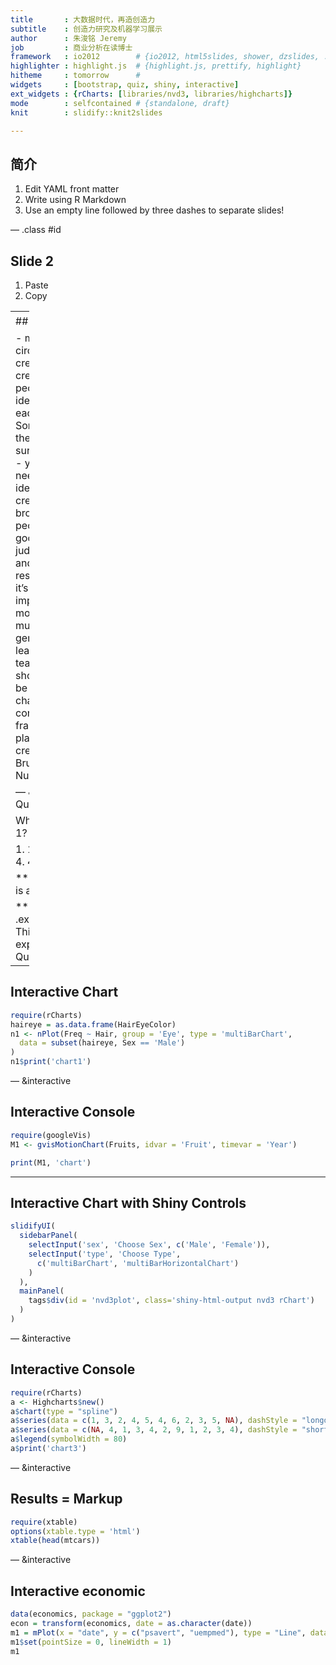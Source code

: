 ```yaml
---
title       : 大数据时代，再造创造力
subtitle    : 创造力研究及机器学习展示
author      : 朱浚铭 Jeremy
job         : 商业分析在读博士
framework   : io2012        # {io2012, html5slides, shower, dzslides, ...}
highlighter : highlight.js  # {highlight.js, prettify, highlight}
hitheme     : tomorrow      # 
widgets     : [bootstrap, quiz, shiny, interactive]
ext_widgets : {rCharts: [libraries/nvd3, libraries/highcharts]}
mode        : selfcontained # {standalone, draft}
knit        : slidify::knit2slides

---
```


## 简介

1. Edit YAML front matter
2. Write using R Markdown
3. Use an empty line followed by three dashes to separate slides!

--- .class #id 

## Slide 2

1. Paste
2. Copy

---
## 放大创造力

- map your circles of creativity, let creative people share ideas with each other. Someday, they will surprise you. 
- you also need to identify your creativity brokers -- people with good judgement and access to resources. 
- it’s also important to move toward multi-generational leadership teams.
- You should also be ready to change your consumer frame. 
- be a platform for creativity. 
By Bruce Nussbaum

--- &radio
## Question 1

What is 1 + 1?

1. 1
2. _2_
3. 3
4. 4

*** .hint
This is a hint

*** .explanation
This is an explanation## Question 1

---

## Interactive Chart

```r
require(rCharts)
haireye = as.data.frame(HairEyeColor)
n1 <- nPlot(Freq ~ Hair, group = 'Eye', type = 'multiBarChart',
  data = subset(haireye, Sex == 'Male')
)
n1$print('chart1')
```

--- &interactive

## Interactive Console

```r
require(googleVis)
M1 <- gvisMotionChart(Fruits, idvar = 'Fruit', timevar = 'Year')
```

```r
print(M1, 'chart')
```

---

## Interactive Chart with Shiny Controls

```r
slidifyUI(
  sidebarPanel(
    selectInput('sex', 'Choose Sex', c('Male', 'Female')),
    selectInput('type', 'Choose Type',
      c('multiBarChart', 'multiBarHorizontalChart')
    )
  ),
  mainPanel(
    tags$div(id = 'nvd3plot', class='shiny-html-output nvd3 rChart')
  )
)
```

--- &interactive

## Interactive Console

```r
require(rCharts)
a <- Highcharts$new()
a$chart(type = "spline")
a$series(data = c(1, 3, 2, 4, 5, 4, 6, 2, 3, 5, NA), dashStyle = "longdash")
a$series(data = c(NA, 4, 1, 3, 4, 2, 9, 1, 2, 3, 4), dashStyle = "shortdot")
a$legend(symbolWidth = 80)
a$print('chart3')
```

--- &interactive

## Results = Markup

```r
require(xtable)
options(xtable.type = 'html')
xtable(head(mtcars))
```

--- &interactive

## Interactive economic 

```r
data(economics, package = "ggplot2")
econ = transform(economics, date = as.character(date))
m1 = mPlot(x = "date", y = c("psavert", "uempmed"), type = "Line", data = econ)
m1$set(pointSize = 0, lineWidth = 1)
m1
```

